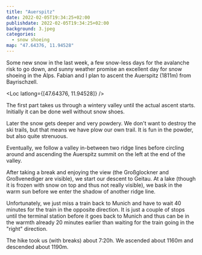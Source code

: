 ```yaml
---
title: "Auerspitz"
date: 2022-02-05T19:34:25+02:00
publishdate: 2022-02-05T19:34:25+02:00
background: 3.jpeg
categories:
  - snow shoeing
map: "47.64376, 11.94528"
---
```


Some new snow in the last week, a few snow-less days for the avalanche risk
to go down, and sunny weather promise an excellent day for snow shoeing in the
Alps. Fabian and I plan to ascent the Auerspitz (1811m) from Bayrischzell.

<Loc latlong={[47.64376, 11.94528]} />

The first part takes us through a wintery valley until the actual ascent starts.
Initially it can be done well without snow shoes.

<Rimg src="1.jpeg" alt="Still an easily walkable road" />

Later the snow gets deeper and very powdery. We don't want to destroy the ski
trails, but that means we have plow our own trail. It is fun in the powder, but
also quite strenuous.

<Rimg src="2.jpeg" alt="Valley in-between two ridge lines" />

Eventually, we follow a valley in-between two ridge lines
before circling around and ascending the Auerspitz summit on the left at the end
of the valley.

<Rimg src="3.jpeg" caption="The Auerspitz summit" />

<Gallery>
  <Rimg src="4.jpeg" caption="View to the Rotwand" />
  <Rimg src="5.jpeg" alt="View from the Auerspitz" />
</Gallery>

<Rimg
  src="6.jpeg"
  caption="In-between the mountain tops on the left lies
Munich."
/>

After taking a break and enjoying the view (the Großglockner and Großvenediger
are visible), we start our descent to Geitau. At a lake (though it is frozen
with snow on top and thus not really visible), we bask in the warm sun before we
enter the shadow of another ridge line.

<Gallery>
  <Rimg
    src="7.jpeg"
    caption="Approaching the lake where we took another break."
  />
</Gallery>

<Rimg src="sun.jpeg" alt="Me basking in the sun." />

Unfortunately, we just miss a train back to Munich and have to wait 40 minutes
for the train in the opposite direction. It is just a couple of stops until the
terminal station before it goes back to Munich and thus can be in the warmth
already 20 minutes earlier than waiting for the train going in the "right"
direction.

The hike took us (with breaks) about 7:20h. We ascended about 1160m and descended
about 1190m.
